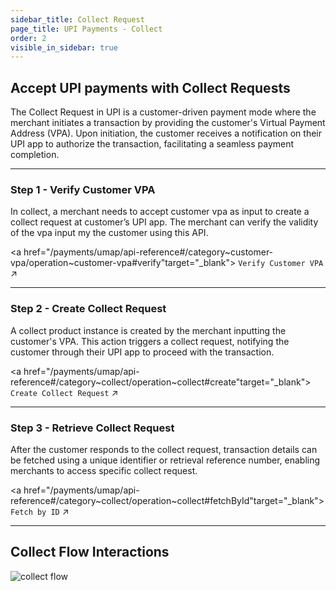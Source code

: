```yaml
---
sidebar_title: Collect Request
page_title: UPI Payments - Collect
order: 2
visible_in_sidebar: true
---
```


## Accept UPI payments with Collect Requests

The Collect Request in UPI is a customer-driven payment mode where the merchant initiates a transaction by providing the customer's Virtual Payment Address (VPA). Upon initiation, the customer receives a notification on their UPI app to authorize the transaction, facilitating a seamless payment completion.

<hr class="primary" />

### Step 1 - Verify Customer VPA
In collect, a merchant needs to accept customer vpa as input to create a collect request at customer’s UPI app. The merchant can verify the validity of the vpa input my the customer using this API.

<a href="/payments/umap/api-reference#/category~customer-vpa/operation~customer-vpa#verify"target="_blank">
    <code>Verify Customer VPA</code> ↗
</a>

<hr class="primary" />

### Step 2 - Create Collect Request
A collect product instance is created by the merchant inputting the customer's VPA. This action triggers a collect request, notifying the customer through their UPI app to proceed with the transaction.

<a href="/payments/umap/api-reference#/category~collect/operation~collect#create"target="_blank">
    <code>Create Collect Request</code> ↗
</a>

<hr class="primary" />

### Step 3 - Retrieve Collect Request
After the customer responds to the collect request, transaction details can be fetched using a unique identifier or retrieval reference number, enabling merchants to access specific collect request.

<a href="/payments/umap/api-reference#/category~collect/operation~collect#fetchById"target="_blank">
    <code>Fetch by ID</code> ↗
</a>

<hr class="primary" />

## Collect Flow Interactions

<img
  src="https://storage.googleapis.com/strapi-assets/latest/collect/collect.png"
  alt="collect flow"
/>